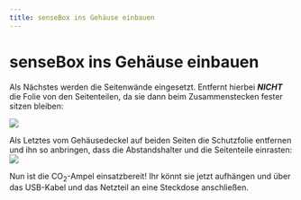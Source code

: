 ```yaml
---
title: senseBox ins Gehäuse einbauen
---
```


# senseBox ins Gehäuse einbauen

Als Nächstes werden die Seitenwände eingesetzt. Entfernt hierbei **_NICHT_** die Folie von den Seitenteilen, da sie dann beim Zusammenstecken fester sitzen bleiben:

![](/img/co2ampel/image25.jpg)

Als Letztes vom Gehäusedeckel auf beiden Seiten die Schutzfolie entfernen und ihn so anbringen, dass die Abstandshalter und die Seitenteile einrasten:
![](/img/co2ampel/image26.jpg)

Nun ist die CO<sub>2</sub>-Ampel einsatzbereit! Ihr könnt sie jetzt aufhängen und über das USB-Kabel und das Netzteil an eine Steckdose anschließen.
